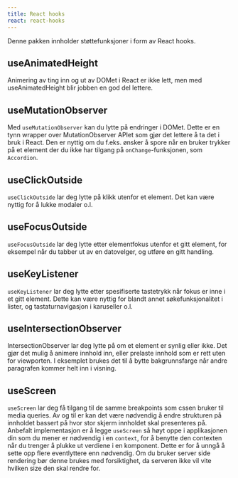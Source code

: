 ```yaml
---
title: React hooks
react: react-hooks
---
```



<p>
    <span class="jkl-lead">Denne pakken innholder støttefunksjoner i form av React hooks.</span>
</p>

## useAnimatedHeight

Animering av ting inn og ut av DOMet i React er ikke lett, men med useAnimatedHeight blir jobben en god del lettere.

<AnimationExample />

## useMutationObserver

Med `useMutationObserver` kan du lytte på endringer i DOMet. Dette er en tynn wrapper over MutationObserver APIet som gjør det lettere å ta det i bruk i React. Den er nyttig om du f.eks. ønsker å spore når en bruker trykker på et element der du ikke har tilgang på `onChange`-funksjonen, som `Accordion`.

<MutationObserverExample />

## useClickOutside

`useClickOutside` lar deg lytte på klikk utenfor et element. Det kan være nyttig for å lukke modaler o.l.

<ClickOutsideExample />

## useFocusOutside

`useFocusOutside` lar deg lytte etter elementfokus utenfor et gitt element, for eksempel når du tabber ut av en datovelger, og utføre en gitt handling.

<FocusOutsideExample />

## useKeyListener

`useKeyListener` lar deg lytte etter spesifiserte tastetrykk når fokus er inne i et gitt element. Dette kan være nyttig for blandt annet søkefunksjonalitet i lister, og tastaturnavigasjon i karuseller o.l.

<KeyListenerExample />

## useIntersectionObserver

IntersectionObserver lar deg lytte på om et element er synlig eller ikke. Det gjør det mulig å animere innhold inn, eller prelaste innhold som er rett uten for viewporten. I eksemplet brukes det til å bytte bakgrunnsfarge når andre paragrafen kommer helt inn i visning.

<IntersectionObserverExample />

## useScreen

`useScreen` lar deg få tilgang til de samme breakpoints som cssen bruker til media queries. Av og til er kan det være nødvendig å endre strukturen på innholdet bassert på hvor stor skjerm innholdet skal presenteres på. Anbefalt implementasjon er å legge `useScreen` så høyt oppe i applikasjonen din som du mener er nødvendig i en `context`, for å benytte den contexten når du trenger å plukke ut verdiene i en komponent. Dette er for å unngå å sette opp flere eventlyttere enn nødvendig. Om du bruker server side rendering bør denne brukes med forsiktighet, da serveren ikke vil vite hvilken size den skal rendre for.

<ScreenExample />
